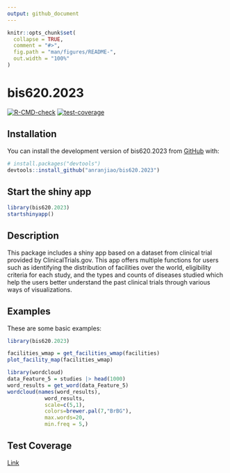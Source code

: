 ```yaml
---
output: github_document
---
```


<!-- README.md is generated from README.Rmd. Please edit that file -->

```r
knitr::opts_chunk$set(
  collapse = TRUE,
  comment = "#>",
  fig.path = "man/figures/README-",
  out.width = "100%"
)
```

# bis620.2023

<!-- badges: start -->
[![R-CMD-check](https://github.com/anranjiao/bis620.2023/actions/workflows/R-CMD-check.yaml/badge.svg)](https://github.com/anranjiao/bis620.2023/actions/workflows/R-CMD-check.yaml)
[![test-coverage](https://github.com/anranjiao/bis620.2023/actions/workflows/test-coverage.yaml/badge.svg)](https://github.com/anranjiao/bis620.2023/actions/workflows/test-coverage.yaml)
<!-- badges: end -->

## Installation

You can install the development version of bis620.2023 from [GitHub](https://github.com/) with:

``` r
# install.packages("devtools")
devtools::install_github("anranjiao/bis620.2023")
```

## Start the shiny app

``` r
library(bis620.2023)
startshinyapp()
```

## Description

This package includes a shiny app based on a dataset from clinical trial provided by ClinicalTrials.gov. This app offers multiple functions for users such as identifying the distribution of facilities over the world, eligibility criteria for each study, and the types and counts of diseases studied which help the users better understand the past clinical trials through various ways of visualizations.

## Examples

These are some basic examples:

```r
library(bis620.2023)

facilities_wmap = get_facilities_wmap(facilities)
plot_facility_map(facilities_wmap)

library(wordcloud)
data_Feature_5 = studies |> head(1000)
word_results = get_word(data_Feature_5)
wordcloud(names(word_results),
            word_results,
            scale=c(5,1),
            colors=brewer.pal(7,"BrBG"),
            max.words=20,
            min.freq = 5,)

```

## Test Coverage

[Link](https://github.com/anranjiao/bis620.2023/actions/runs/7095101362)
